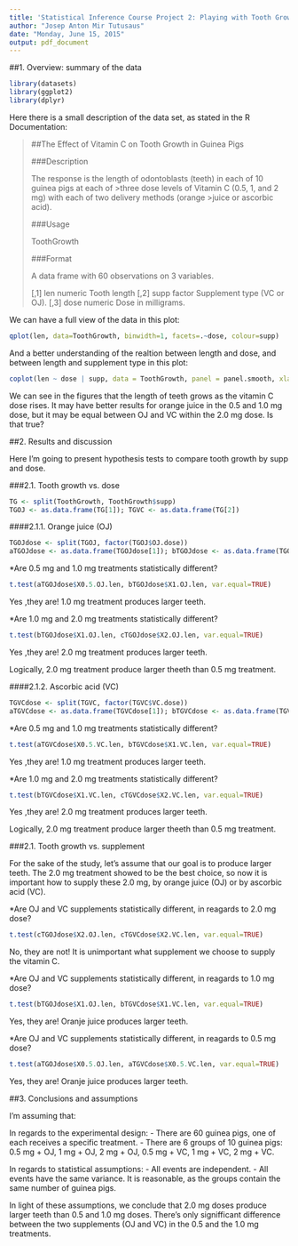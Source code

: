 ```yaml
---
title: 'Statistical Inference Course Project 2: Playing with Tooth Growth Data'
author: "Josep Anton Mir Tutusaus"
date: "Monday, June 15, 2015"
output: pdf_document
---
```


##1. Overview: summary of the data

```r
library(datasets)
library(ggplot2)
library(dplyr)
```

Here there is a small description of the data set, as stated in the R Documentation:

>##The Effect of Vitamin C on Tooth Growth in Guinea Pigs
>
>###Description
>
>The response is the length of odontoblasts (teeth) in each of 10 guinea pigs at each of >three dose levels of Vitamin C (0.5, 1, and 2 mg) with each of two delivery methods (orange >juice or ascorbic acid).
>
>###Usage
>
>ToothGrowth
>
>###Format
>
>A data frame with 60 observations on 3 variables.
>
>[,1]     len	 numeric	 Tooth length
>[,2]	 supp	 factor	 Supplement type (VC or OJ).
>[,3]	 dose	 numeric	 Dose in milligrams.

We can have a full view of the data in this plot:

```r
qplot(len, data=ToothGrowth, binwidth=1, facets=.~dose, colour=supp)
```

And a better understanding of the realtion between length and dose, and between length and supplement type in this plot:

```r
coplot(len ~ dose | supp, data = ToothGrowth, panel = panel.smooth, xlab = "ToothGrowth data: length vs dose, given type of supplement")
```

We can see in the figures that the length of teeth grows as the vitamin C dose rises. It may have better results for orange juice in the 0.5 and 1.0 mg dose, but it may be equal between OJ and VC within the 2.0 mg dose. Is that true?

##2. Results and discussion

Here I'm going to present hypothesis tests to compare tooth growth by supp and dose.

###2.1. Tooth growth vs. dose

```r
TG <- split(ToothGrowth, ToothGrowth$supp)
TGOJ <- as.data.frame(TG[1]); TGVC <- as.data.frame(TG[2])
```

####2.1.1. Orange juice (OJ)

```r
TGOJdose <- split(TGOJ, factor(TGOJ$OJ.dose))
aTGOJdose <- as.data.frame(TGOJdose[1]); bTGOJdose <- as.data.frame(TGOJdose[2]); cTGOJdose <- as.data.frame(TGOJdose[3])
```

*Are 0.5 mg and 1.0 mg treatments statistically different?
```r
t.test(aTGOJdose$X0.5.OJ.len, bTGOJdose$X1.OJ.len, var.equal=TRUE)
```
Yes ,they are! 1.0 mg treatment produces larger teeth.

*Are 1.0 mg and 2.0 mg treatments statistically different?
```r
t.test(bTGOJdose$X1.OJ.len, cTGOJdose$X2.OJ.len, var.equal=TRUE)
```
Yes ,they are! 2.0 mg treatment produces larger teeth.

Logically, 2.0 mg treatment produce larger theeth than 0.5 mg treatment.

####2.1.2. Ascorbic acid (VC)

```r
TGVCdose <- split(TGVC, factor(TGVC$VC.dose))
aTGVCdose <- as.data.frame(TGVCdose[1]); bTGVCdose <- as.data.frame(TGVCdose[2]); cTGVCdose <- as.data.frame(TGVCdose[3])
```

*Are 0.5 mg and 1.0 mg treatments statistically different?
```r
t.test(aTGVCdose$X0.5.VC.len, bTGVCdose$X1.VC.len, var.equal=TRUE)
```
Yes ,they are! 1.0 mg treatment produces larger teeth.

*Are 1.0 mg and 2.0 mg treatments statistically different?
```r
t.test(bTGVCdose$X1.VC.len, cTGVCdose$X2.VC.len, var.equal=TRUE)
```
Yes ,they are! 2.0 mg treatment produces larger teeth.

Logically, 2.0 mg treatment produce larger theeth than 0.5 mg treatment.

###2.1. Tooth growth vs. supplement

For the sake of the study, let's assume that our goal is to produce larger teeth. The 2.0 mg treatment showed to be the best choice, so now it is important how to supply these 2.0 mg, by orange juice (OJ) or by ascorbic acid (VC).

*Are OJ and VC supplements statistically different, in reagards to 2.0 mg dose?
```r
t.test(cTGOJdose$X2.OJ.len, cTGVCdose$X2.VC.len, var.equal=TRUE)
```
No, they are not! It is unimportant what supplement we choose to supply the vitamin C.

*Are OJ and VC supplements statistically different, in reagards to 1.0 mg dose?
```r
t.test(bTGOJdose$X1.OJ.len, bTGVCdose$X1.VC.len, var.equal=TRUE)
```
Yes, they are! Oranje juice produces larger teeth.

*Are OJ and VC supplements statistically different, in reagards to 0.5 mg dose?
```r
t.test(aTGOJdose$X0.5.OJ.len, aTGVCdose$X0.5.VC.len, var.equal=TRUE)
```
Yes, they are! Oranje juice produces larger teeth.

##3. Conclusions and assumptions

I'm assuming that:

In regards to the experimental design:
- There are 60 guinea pigs, one of each receives a specific treatment.
- There are 6 groups of 10 guinea pigs: 0.5 mg + OJ, 1 mg + OJ, 2 mg + OJ, 0.5 mg + VC, 1 mg + VC, 2 mg + VC.

In regards to statistical assumptions:
- All events are independent.
- All events have the same variance. It is reasonable, as the groups contain the same number of guinea pigs.

In light of these assumptions, we conclude that 2.0 mg doses produce larger teeth than 0.5 and 1.0 mg doses. There's only signifficant difference between the two supplements (OJ and VC) in the 0.5 and the 1.0 mg treatments.